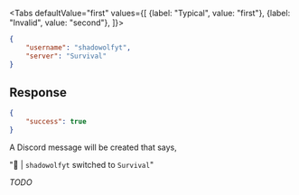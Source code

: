 <Tabs
    defaultValue="first"
    values={[
        {label: "Typical", value: "first"},
        {label: "Invalid", value: "second"},
    ]}>
<TabItem value="first">

```json
{
    "username": "shadowolfyt",
    "server": "Survival"
}
```

## Response

```json
{
    "success": true
}
```

A Discord message will be created that says,

"🔀  | `shadowolfyt` switched to `Survival`"

</TabItem>
<TabItem value="second">

*TODO*

</TabItem>
</Tabs>
